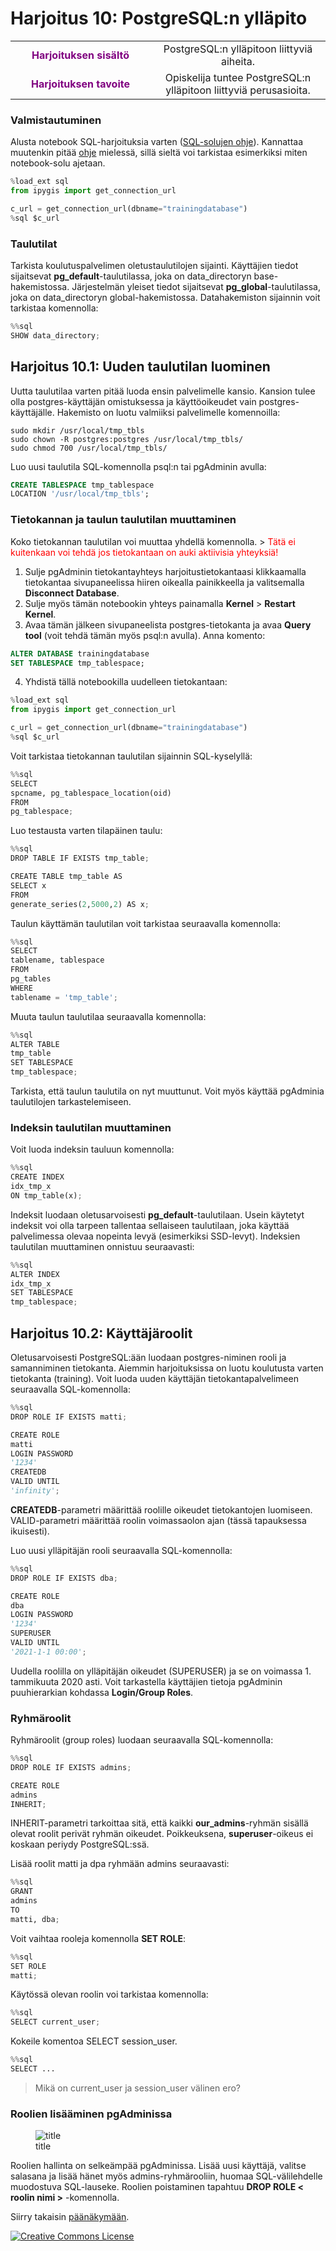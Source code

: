 # Harjoitus 10: PostgreSQL:n ylläpito


|     |       |
|:--: | :---: |
| <span style="color:purple"> **Harjoituksen sisältö** </span> | PostgreSQL:n ylläpitoon liittyviä aiheita. |
| <span style="color:purple"> **Harjoituksen tavoite** </span> | Opiskelija tuntee PostgreSQL:n ylläpitoon liittyviä perusasioita. |

### Valmistautuminen

Alusta notebook SQL-harjoituksia varten ([SQL-solujen ohje](Harjoitus%201.ipynb#SQL-solujen-ajaminen)). Kannattaa muutenkin pitää [ohje](Harjoitus%201.ipynb) mielessä, sillä sieltä voi tarkistaa esimerkiksi miten notebook-solu ajetaan.


```python
%load_ext sql
from ipygis import get_connection_url

c_url = get_connection_url(dbname="trainingdatabase")
%sql $c_url
```

### Taulutilat

Tarkista koulutuspalvelimen oletustaulutilojen sijainti. Käyttäjien tiedot sijaitsevat **pg_default**-taulutilassa, joka on data_directoryn base-hakemistossa. Järjestelmän yleiset tiedot sijaitsevat **pg_global**-taulutilassa, joka on data_directoryn global-hakemistossa. Datahakemiston sijainnin voit tarkistaa komennolla:


```python
%%sql
SHOW data_directory;
```

## Harjoitus 10.1: Uuden taulutilan luominen

Uutta taulutilaa varten pitää luoda ensin palvelimelle kansio. Kansion tulee olla postgres-käyttäjän omistuksessa ja käyttöoikeudet vain postgres-käyttäjälle. Hakemisto on luotu valmiiksi palvelimelle komennoilla:
```
sudo mkdir /usr/local/tmp_tbls
sudo chown -R postgres:postgres /usr/local/tmp_tbls/
sudo chmod 700 /usr/local/tmp_tbls/
```

Luo uusi taulutila SQL-komennolla psql:n tai pgAdminin avulla:

```sql
CREATE TABLESPACE tmp_tablespace
LOCATION '/usr/local/tmp_tbls';
```

### Tietokannan ja taulun taulutilan muuttaminen

Koko tietokannan taulutilan voi muuttaa yhdellä komennolla.
> <span style='color:red'>Tätä ei kuitenkaan voi tehdä jos tietokantaan on auki aktiivisia yhteyksiä! </span>

1. Sulje pgAdminin tietokantayhteys harjoitustietokantaasi klikkaamalla tietokantaa sivupaneelissa hiiren oikealla painikkeella ja valitsemalla **Disconnect Database**.
2. Sulje myös tämän notebookin yhteys painamalla **Kernel** > **Restart Kernel**.
3. Avaa tämän jälkeen sivupaneelista postgres-tietokanta ja avaa **Query tool** (voit tehdä tämän myös psql:n avulla). Anna komento:

```sql
ALTER DATABASE trainingdatabase
SET TABLESPACE tmp_tablespace;
```

4. Yhdistä tällä notebookilla uudelleen tietokantaan:


```python
%load_ext sql
from ipygis import get_connection_url

c_url = get_connection_url(dbname="trainingdatabase")
%sql $c_url
```

Voit tarkistaa tietokannan taulutilan sijainnin SQL-kyselyllä:


```python
%%sql
SELECT
spcname, pg_tablespace_location(oid)
FROM
pg_tablespace;
```

Luo testausta varten tilapäinen taulu:


```python
%%sql
DROP TABLE IF EXISTS tmp_table;

CREATE TABLE tmp_table AS
SELECT x
FROM
generate_series(2,5000,2) AS x;
```

Taulun käyttämän taulutilan voit tarkistaa seuraavalla komennolla:


```python
%%sql
SELECT
tablename, tablespace
FROM
pg_tables
WHERE
tablename = 'tmp_table';
```

Muuta taulun taulutilaa seuraavalla komennolla:


```python
%%sql
ALTER TABLE
tmp_table
SET TABLESPACE
tmp_tablespace;
```

Tarkista, että taulun taulutila on nyt muuttunut. Voit myös käyttää pgAdminia taulutilojen tarkastelemiseen.

### Indeksin taulutilan muuttaminen

Voit luoda indeksin tauluun komennolla:


```python
%%sql
CREATE INDEX
idx_tmp_x
ON tmp_table(x);
```

Indeksit luodaan oletusarvoisesti **pg_default**-taulutilaan. Usein käytetyt indeksit voi olla tarpeen tallentaa sellaiseen taulutilaan, joka käyttää palvelimessa olevaa nopeinta levyä (esimerkiksi SSD-levyt). Indeksien taulutilan muuttaminen onnistuu seuraavasti:


```python
%%sql
ALTER INDEX
idx_tmp_x
SET TABLESPACE
tmp_tablespace;
```

## Harjoitus 10.2: Käyttäjäroolit

Oletusarvoisesti PostgreSQL:ään luodaan postgres-niminen rooli ja samanniminen tietokanta. Aiemmin harjoituksissa on luotu koulutusta varten tietokanta (training). Voit luoda uuden käyttäjän tietokantapalvelimeen seuraavalla SQL-komennolla:


```python
%%sql
DROP ROLE IF EXISTS matti;

CREATE ROLE
matti
LOGIN PASSWORD
'1234'
CREATEDB
VALID UNTIL
'infinity';
```

**CREATEDB**-parametri määrittää roolille oikeudet tietokantojen luomiseen. VALID-parametri määrittää roolin voimassaolon ajan (tässä tapauksessa ikuisesti).

Luo uusi ylläpitäjän rooli seuraavalla SQL-komennolla:


```python
%%sql
DROP ROLE IF EXISTS dba;

CREATE ROLE
dba
LOGIN PASSWORD
'1234'
SUPERUSER
VALID UNTIL
'2021-1-1 00:00';
```

Uudella roolilla on ylläpitäjän oikeudet (SUPERUSER) ja se on voimassa 1. tammikuuta 2020 asti.
Voit tarkastella käyttäjien tietoja pgAdminin puuhierarkian kohdassa **Login/Group Roles**.

### Ryhmäroolit

Ryhmäroolit (group roles) luodaan seuraavalla SQL-komennolla:


```python
%%sql
DROP ROLE IF EXISTS admins;

CREATE ROLE
admins
INHERIT;
```

INHERIT-parametri tarkoittaa sitä, että kaikki **our_admins**-ryhmän sisällä olevat roolit perivät ryhmän oikeudet. Poikkeuksena, **superuser**-oikeus ei koskaan periydy PostgreSQL:ssä.

Lisää roolit matti ja dpa ryhmään admins seuraavasti:


```python
%%sql
GRANT
admins
TO
matti, dba;
```

Voit vaihtaa rooleja komennolla **SET ROLE**:


```python
%%sql
SET ROLE
matti;
```

Käytössä olevan roolin voi tarkistaa komennolla:


```python
%%sql
SELECT current_user;
```

Kokeile komentoa SELECT session_user.


```python
%%sql
SELECT ...
```

> Mikä on current_user ja session_user välinen ero?

### Roolien lisääminen pgAdminissa

![title](img/pgadminrooli.png)

Roolien hallinta on selkeämpää pgAdminissa. Lisää uusi käyttäjä, valitse salasana ja lisää hänet myös admins-ryhmärooliin, huomaa SQL-välilehdelle muodostuva SQL-lauseke. Roolien poistaminen tapahtuu **DROP ROLE < roolin nimi >** -komennolla.

Siirry takaisin [päänäkymään](/tree).

<a rel="license" href="http://creativecommons.org/licenses/by-nd/4.0/"><img alt="Creative Commons License" style="border-width:0" src="https://i.creativecommons.org/l/by-nd/4.0/88x31.png" />


